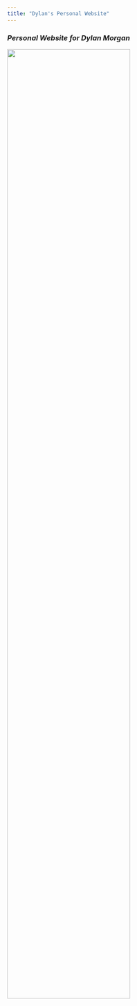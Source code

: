 ```yaml
---
title: "Dylan's Personal Website"
---
```


### *Personal Website for Dylan Morgan*

<img src="images/orioles.jpg" style="width:75%">